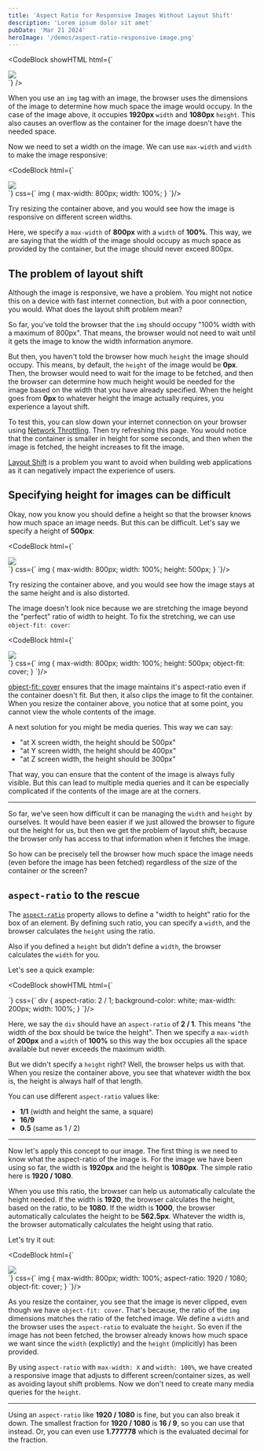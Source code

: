 ```yaml
---
title: 'Aspect Ratio for Responsive Images Without Layout Shift'
description: 'Lorem ipsum dolor sit amet'
pubDate: 'Mar 21 2024'
heroImage: '/demos/aspect-ratio-responsive-image.png'
---
```



<CodeBlock showHTML html={`
  <div>
  <img src="https://responsivecss.dev/cover.png" />
</div>
`} />

When you use an `img` tag with an image, the browser uses the dimensions of the image to determine how much space the image would occupy. In the case of the image above, it occupies **1920px** `width` and **1080px** `height`. This also causes an overflow as the container for the image doesn't have the needed space.

Now we need to set a width on the image. We can use `max-width` and `width` to make the image responsive:

<CodeBlock html={`
  <div>
  <img src="https://responsivecss.dev/cover.png" />
</div>
`} css={`
  img {
  max-width: 800px;
  width: 100%;
}
`}/>

<Info>Try resizing the container above, and you would see how the image is responsive on different screen widths.</Info>

Here, we specify a `max-width` of **800px** with a `width` of **100%**. This way, we are saying that the width of the image should occupy as much space as provided by the container, but the image should never exceed 800px.

## The problem of layout shift

Although the image is responsive, we have a problem. You might not notice this on a device with fast internet connection, but with a poor connection, you would. What does the layout shift problem mean?

So far, you've told the browser that the `img` should occupy "100% width with a maximum of 800px". That means, the browser would not need to wait until it gets the image to know the width information anymore.

But then, you haven't told the browser how much `height` the image should occupy. This means, by default, the `height` of the image would be **0px**. Then, the browser would need to wait for the image to be fetched, and then the browser can determine how much height would be needed for the image based on the width that you have already specified. When the height goes from **0px** to whatever height the image actually requires, you experience a layout shift.

To test this, you can slow down your internet connection on your browser using [Network Throttling](https://developer.mozilla.org/en-US/docs/Glossary/Network_throttling). Then try refreshing this page. You would notice that the container is smaller in height for some seconds, and then when the image is fetched, the height increases to fit the image.

[Layout Shift](https://web.dev/articles/optimize-cls) is a problem you want to avoid when building web applications as it can negatively impact the experience of users.

## Specifying height for images can be difficult

Okay, now you know you should define a height so that the browser knows how much space an image needs. But this can be difficult. Let's say we specify a height of **500px**:

<CodeBlock html={`
  <div>
  <img src="https://responsivecss.dev/cover.png" />
</div>
`} css={`
  img {
  max-width: 800px;
  width: 100%;
  height: 500px;
}
`}/>

<Info>Try resizing the container above, and you would see how the image stays at the same height and is also distorted.</Info>

The image doesn't look nice because we are stretching the image beyond the "perfect" ratio of width to height. To fix the stretching, we can use `object-fit: cover`:

<CodeBlock html={`
  <div>
  <img src="https://responsivecss.dev/cover.png" />
</div>
`} css={`
  img {
  max-width: 800px;
  width: 100%;
  height: 500px;
  object-fit: cover;
}
`}/>

[object-fit: cover](https://developer.mozilla.org/en-US/docs/Web/CSS/object-fit#cover) ensures that the image maintains it's aspect-ratio even if the container doesn't fit. But then, it also clips the image to fit the container. When you resize the container above, you notice that at some point, you cannot view the whole contents of the image.

A next solution for you might be media queries. This way we can say:
* "at X screen width, the height should be 500px"
* "at Y screen width, the height should be 400px"
* "at Z screen width, the height should be 300px"

That way, you can ensure that the content of the image is always fully visible. But this can lead to multiple media queries and it can be especially complicated if the contents of the image are at the corners.

---

So far, we've seen how difficult it can be managing the `width` and `height` by ourselves. It would have been easier if we just allowed the browser to figure out the height for us, but then we get the problem of layout shift, because the browser only has access to that information when it fetches the image.

So how can be precisely tell the browser how much space the image needs (even before the image has been fetched) regardless of the size of the container or the screen?

## `aspect-ratio` to the rescue

The [`aspect-ratio`](https://developer.mozilla.org/en-US/docs/Web/CSS/aspect-ratio) property allows to define a "width to height" ratio for the box of an element. By defining such ratio, you can specify a `width`, and the browser calculates the `height` using the ratio.

Also if you defined a `height` but didn't define a `width`, the browser calculates the `width` for you.

Let's see a quick example:

<CodeBlock showHTML html={`
  <div></div>
`} css={`
  div {
  aspect-ratio: 2 / 1;
  background-color: white;
  max-width: 200px;
  width: 100%;
}
`}/>

Here, we say the `div` should have an `aspect-ratio` of **2 / 1**. This means "the width of the box should be twice the height". Then we specify a `max-width` of **200px** and a `width` of **100%** so this way the box occupies all the space available but never exceeds the maximum width.

But we didn't specify a `height` right? Well, the browser helps us with that. When you resize the container above, you see that whatever width the box is, the height is always half of that length.

You can use different `aspect-ratio` values like:
* **1/1** (width and height the same, a square) 
* **16/9**
* **0.5** (same as 1 / 2)

---

Now let's apply this concept to our image. The first thing is we need to know what the aspect-ratio of the image is. For the image we have been using so far, the width is **1920px** and the height is **1080px**. The simple ratio here is **1920 / 1080**.

When you use this ratio, the browser can help us automatically calculate the height needed. If the width is **1920**, the browser calculates the height, based on the ratio, to be **1080**. If the width is **1000**, the browser automatically calculates the height to be **562.5px**. Whatever the width is, the browser automatically calculates the height using that ratio.

Let's try it out:

<CodeBlock html={`
  <div>
  <img src="https://responsivecss.dev/cover.png" />
</div>
`} css={`
  img {
  max-width: 800px;
  width: 100%;
  aspect-ratio: 1920 / 1080;
  object-fit: cover;
}
`}/>

As you resize the container, you see that the image is never clipped, even though we have `object-fit: cover`. That's because, the ratio of the `img` dimensions matches the ratio of the fetched image. We define a `width` and the browser uses the `aspect-ratio` to evaluate the `height`. So even if the image has not been fetched, the browser already knows how much space we want since the `width` (explictly) and the `height` (implicitly) has been provided.

By using `aspect-ratio` with `max-width: X` and `width: 100%`, we have created a responsive image that adjusts to different screen/container sizes, as well as avoiding layout shift problems. Now we don't need to create many media queries for the `height`.

---

Using an `aspect-ratio` like **1920 / 1080** is fine, but you can also break it down. The smallest fraction for **1920 / 1080** is **16 / 9**, so you can use that instead. Or, you can even use **1.777778** which is the evaluated decimal for the fraction.
